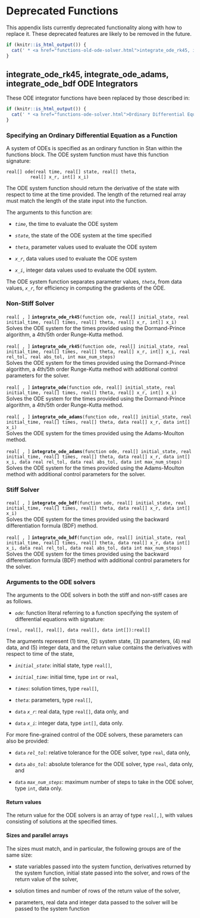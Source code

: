 # Deprecated Functions

This appendix lists currently deprecated functionality along with how to
replace it. These deprecated features are likely to be removed in the future.

```r
if (knitr::is_html_output()) {
  cat(' * <a href="functions-old-ode-solver.html">integrate_ode_rk45, integrate_ode_adams, integrate_ode_bdf ODE Integrators</a>\n')
}
```

## integrate_ode_rk45, integrate_ode_adams, integrate_ode_bdf ODE Integrators {#functions-old-ode-solver}

These ODE integrator functions have been replaced by those described in:

```r
if (knitr::is_html_output()) {
  cat(' * <a href="functions-ode-solver.html">Ordinary Differential Equation (ODE) Solvers</a>\n')
}
```

### Specifying an Ordinary Differential Equation as a Function

A system of ODEs is specified as an ordinary function in Stan within
the functions block. The ODE system function must have this function
signature:
  
  ```
real[] ode(real time, real[] state, real[] theta,
           real[] x_r, int[] x_i)
```

The ODE system function should return the derivative of the state with
respect to time at the time provided. The length of the returned real
array must match the length of the state input into the function.

The arguments to this function are:

*   *`time`*, the time to evaluate the ODE system

*   *`state`*, the state of the ODE system at the time specified

*   *`theta`*, parameter values used to evaluate the ODE system

*   *`x_r`*, data values used to evaluate the ODE system

*   *`x_i`*, integer data values used to evaluate the ODE system.

The ODE system function separates parameter values, *`theta`*, from
data values, *`x_r`*, for efficiency in computing the gradients of the
ODE.

### Non-Stiff Solver

  \index{{\tt \bfseries integrate\_ode\_rk45 }!{\tt (function ode, real[] initial\_state, real initial\_time, real[] times, real[] theta, real[] x\_r, int[] x\_i): real[ , ]}|hyperpage}

`real[ , ]` **`integrate_ode_rk45`**`(function ode, real[] initial_state, real initial_time, real[] times, real[] theta, real[] x_r, int[] x_i)`<br>\newline
Solves the ODE system for the times provided using the Dormand-Prince
algorithm, a 4th/5th order Runge-Kutta method.

  \index{{\tt \bfseries integrate\_ode\_rk45 }!{\tt (function ode, real[] initial\_state, real initial\_time, real[] times, real[] theta, real[] x\_r, int[] x\_i, real rel\_tol, real abs\_tol, int max\_num\_steps): real[ , ]}|hyperpage}

`real[ , ]` **`integrate_ode_rk45`**`(function ode, real[] initial_state, real initial_time, real[] times, real[] theta, real[] x_r, int[] x_i, real rel_tol, real abs_tol, int max_num_steps)`<br>\newline
Solves the ODE system for the times provided using the Dormand-Prince
algorithm, a 4th/5th order Runge-Kutta method with additional control
parameters for the solver.

  \index{{\tt \bfseries integrate\_ode }!{\tt (function ode, real[] initial\_state, real initial\_time, real[] times, real[] theta, real[] x\_r, int[] x\_i): real[ , ]}|hyperpage}

`real[ , ]` **`integrate_ode`**`(function ode, real[] initial_state, real initial_time, real[] times, real[] theta, real[] x_r, int[] x_i)`<br>\newline
Solves the ODE system for the times provided using the Dormand-Prince
algorithm, a 4th/5th order Runge-Kutta method.

  \index{{\tt \bfseries integrate\_ode\_adams }!{\tt (function ode, real[] initial\_state, real initial\_time, real[] times, real[] theta, data real[] x\_r, data int[] x\_i): real[ , ]}|hyperpage}

`real[ , ]` **`integrate_ode_adams`**`(function ode, real[] initial_state, real initial_time, real[] times, real[] theta, data real[] x_r, data int[] x_i)`<br>\newline
Solves the ODE system for the times provided using the Adams-Moulton method.

  \index{{\tt \bfseries integrate\_ode\_adams }!{\tt (function ode, real[] initial\_state, real initial\_time, real[] times, real[] theta, data real[] x\_r, data int[] x\_i, data real rel\_tol, data real abs\_tol, data int max\_num\_steps): real[ , ]}|hyperpage}

`real[ , ]` **`integrate_ode_adams`**`(function ode, real[] initial_state, real initial_time, real[] times, real[] theta, data real[] x_r, data int[] x_i, data real rel_tol, data real abs_tol, data int max_num_steps)`<br>\newline
Solves the ODE system for the times provided using the Adams-Moulton
method with additional control parameters for the solver.

### Stiff Solver

  \index{{\tt \bfseries integrate\_ode\_bdf }!{\tt (function ode, real[] initial\_state, real initial\_time, real[] times, real[] theta, data real[] x\_r, data int[] x\_i): real[ , ]}|hyperpage}

`real[ , ]` **`integrate_ode_bdf`**`(function ode, real[] initial_state, real initial_time, real[] times, real[] theta, data real[] x_r, data int[] x_i)`<br>\newline
Solves the ODE system for the times provided using the backward differentiation
formula (BDF) method.

  \index{{\tt \bfseries integrate\_ode\_bdf }!{\tt (function ode, real[] initial\_state, real initial\_time, real[] times, real[] theta, data real[] x\_r, data int[] x\_i, data real rel\_tol, data real abs\_tol, data int max\_num\_steps): real[ , ]}|hyperpage}

`real[ , ]` **`integrate_ode_bdf`**`(function ode, real[] initial_state, real initial_time, real[] times, real[] theta, data real[] x_r, data int[] x_i, data real rel_tol, data real abs_tol, data int max_num_steps)`<br>\newline
Solves the ODE system for the times provided using the backward differentiation
formula (BDF) method with additional control parameters for the solver.

### Arguments to the ODE solvers

The arguments to the ODE solvers in both the stiff and non-stiff cases
are as follows.

*   *`ode`*: function literal referring to a function specifying   the
system of differential equations with signature:
  
  ```
(real, real[], real[], data real[], data int[]):real[]
```

The arguments represent (1) time, (2) system state, (3) parameters,
(4) real data, and (5) integer data, and the return value contains the
derivatives with respect to time of the state,

*   *`initial_state`*: initial state, type `real[]`,

*   *`initial_time`*: initial time, type `int`  or `real`,

*   *`times`*: solution times, type `real[]`,

*   *`theta`*: parameters, type `real[]`,

*   `data`   *`x_r`*: real data, type `real[]`, data only, and

*   `data`   *`x_i`*: integer data, type `int[]`, data only.

For more fine-grained control of the ODE solvers, these parameters can
also be provided:
  
  *   `data`   *`rel_tol`*: relative tolerance for the ODE  solver, type
`real`, data only,

*   `data`   *`abs_tol`*: absolute tolerance for the ODE  solver, type
`real`, data only, and

*   `data`   *`max_num_steps`*: maximum number of steps to take in the
ODE solver, type `int`, data only.

#### Return values

The return value for the ODE solvers is an array of type `real[,]`,
with values consisting of solutions at the specified times.

#### Sizes and parallel arrays

The sizes must match, and in particular, the following groups are of
the same size:
  
  *   state variables passed into the system function,  derivatives
returned by the system function, initial state passed  into the
solver, and rows of the return value of the solver,

*   solution times and number of rows of the return value of the
solver,

*   parameters, real data and integer data passed to the solver will
be passed to the system function
